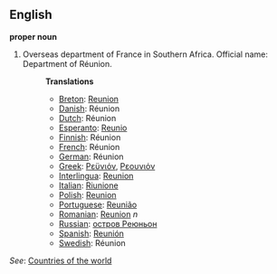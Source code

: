 ==English==

'''proper noun'''

# Overseas department of France in Southern Africa. Official name: Department of Réunion.
#:'''Translations'''
#:*[[Breton]]: [[Reunion]]
#:*[[Danish]]: Réunion
#:*[[Dutch]]: Réunion
#:*[[Esperanto]]: [[Reunio]]
#:*[[Finnish]]: Réunion
#:*[[French]]: Réunion
#:*[[German]]: Réunion
#:*[[Greek]]: [[Ρεϋνιόν]], [[Ρεουνιόν]]
#:*[[Interlingua]]: [[Reunion]]
#:*[[Italian]]: [[Riunione]]
#:*[[Polish]]: [[Reunion]]
#:*[[Portuguese]]: [[Reunião]]
#:*[[Romanian]]: [[Reunion]] ''n''
#:*[[Russian]]: [[остров Реюньон]]
#:*[[Spanish]]: [[Reunión]]
#:*[[Swedish]]: Réunion

''See'': [[Countries of the world]]